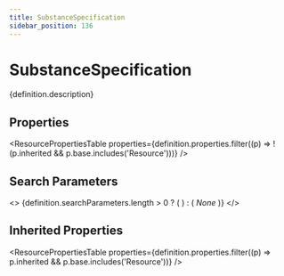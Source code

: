 ```yaml
---
title: SubstanceSpecification
sidebar_position: 136
---
```



# SubstanceSpecification

<p>{definition.description}</p>

## Properties

<ResourcePropertiesTable properties={definition.properties.filter((p) => !(p.inherited && p.base.includes('Resource')))} />

## Search Parameters

<>
  {definition.searchParameters.length > 0 ? (
    <SearchParamsTable searchParams={definition.searchParameters} />
  ) : (
    <em>None</em>
  )}
</>

## Inherited Properties

<ResourcePropertiesTable properties={definition.properties.filter((p) => p.inherited && p.base.includes('Resource'))} />


